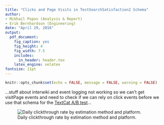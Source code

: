 ```yaml
---
title: "Clicks and Page Visits in TestSearchSatisfaction2 Schema"
author:
- Mikhail Popov (Analysis & Report)
- Erik Bernhardson (Engineering)
date: "April 29, 2016"
output:
  pdf_document:
    fig_caption: yes
    fig_height: 4
    fig_width: 7.5
    includes:
      in_header: header.tex
    latex_engine: xelatex
fontsize: 11pt
---
```


```r
knitr::opts_chunk$set(echo = FALSE, message = FALSE, warning = FALSE)
```

\renewcommand{\abstractname}{Executive Summary}
\begin{abstract}
...
\end{abstract}

...stuff about interwiki and event logging not working so we can't get visitPage events and need to check if we can rely on click events before we use that schema for the [TextCat A/B test](https://phabricator.wikimedia.org/T121542)...

![Daily clickthrough rate by estimation method and platform.](figures/daily_ctr.png)

\newpage

\begin{landscape}

\begin{table}[h]
\sffamily
\caption{...}
\centering
\renewcommand{\arraystretch}{2.0}% for the vertical padding
\begin{tabular}[t]{l|r}
\hline
 ~ & \textbf{Proportion of sessions}\\

\end{tabular}
\end{table}

\end{landscape}
